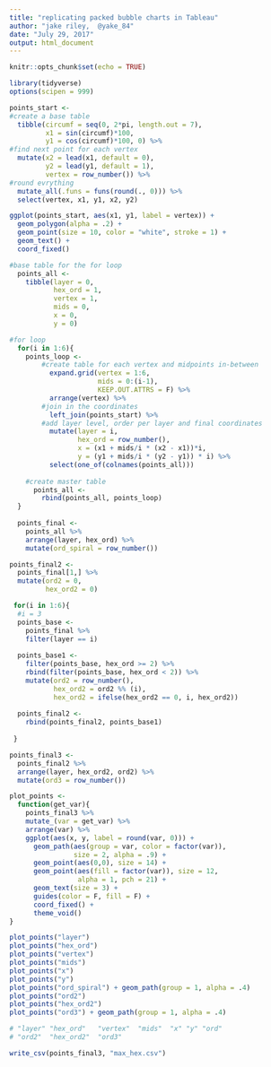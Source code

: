 ```yaml
---
title: "replicating packed bubble charts in Tableau"
author: "jake riley,  @yake_84"
date: "July 29, 2017"
output: html_document
---
```


```r
knitr::opts_chunk$set(echo = TRUE)
```

```r
library(tidyverse)
options(scipen = 999)

points_start <-
#create a base table
  tibble(circumf = seq(0, 2*pi, length.out = 7),
         x1 = sin(circumf)*100,
         y1 = cos(circumf)*100, 0) %>% 
#find next point for each vertex   
  mutate(x2 = lead(x1, default = 0),
         y2 = lead(y1, default = 1),
         vertex = row_number()) %>%
#round evrything  
  mutate_all(.funs = funs(round(., 0))) %>% 
  select(vertex, x1, y1, x2, y2) 
```

```r
ggplot(points_start, aes(x1, y1, label = vertex)) +
  geom_polygon(alpha = .2) +
  geom_point(size = 10, color = "white", stroke = 1) +
  geom_text() +
  coord_fixed()
```


```r
#base table for the for loop
  points_all <-
    tibble(layer = 0, 
           hex_ord = 1, 
           vertex = 1, 
           mids = 0,
           x = 0, 
           y = 0)

#for loop  
  for(i in 1:6){
    points_loop <-
        #create table for each vertex and midpoints in-between
          expand.grid(vertex = 1:6,
                      mids = 0:(i-1),
                      KEEP.OUT.ATTRS = F) %>% 
          arrange(vertex) %>%
        #join in the coordinates
          left_join(points_start) %>%
        #add layer level, order per layer and final coordinates
          mutate(layer = i,
                 hex_ord = row_number(),
                 x = (x1 + mids/i * (x2 - x1))*i,
                 y = (y1 + mids/i * (y2 - y1)) * i) %>% 
          select(one_of(colnames(points_all)))
      
    #create master table
      points_all <-
        rbind(points_all, points_loop)
  }
  
  points_final <-
    points_all %>% 
    arrange(layer, hex_ord) %>% 
    mutate(ord_spiral = row_number()) 
```

```r
points_final2 <-
  points_final[1,] %>% 
  mutate(ord2 = 0,
         hex_ord2 = 0)

 for(i in 1:6){
  #i = 3
  points_base <-
    points_final %>% 
    filter(layer == i)
  
  points_base1 <-
    filter(points_base, hex_ord >= 2) %>% 
    rbind(filter(points_base, hex_ord < 2)) %>% 
    mutate(ord2 = row_number(),
           hex_ord2 = ord2 %% (i), 
           hex_ord2 = ifelse(hex_ord2 == 0, i, hex_ord2)) 
   
  points_final2 <-
    rbind(points_final2, points_base1)
     
 }

points_final3 <-
  points_final2 %>%
  arrange(layer, hex_ord2, ord2) %>% 
  mutate(ord3 = row_number())
```

```r
plot_points <-
  function(get_var){
    points_final3 %>% 
    mutate_(var = get_var) %>% 
    arrange(var) %>% 
    ggplot(aes(x, y, label = round(var, 0))) +
      geom_path(aes(group = var, color = factor(var)), 
                size = 2, alpha = .9) +
      geom_point(aes(0,0), size = 14) +
      geom_point(aes(fill = factor(var)), size = 12, 
                 alpha = 1, pch = 21) +
      geom_text(size = 3) +
      guides(color = F, fill = F) +
      coord_fixed() +
      theme_void()
}

plot_points("layer")
plot_points("hex_ord")
plot_points("vertex")
plot_points("mids")
plot_points("x")
plot_points("y")
plot_points("ord_spiral") + geom_path(group = 1, alpha = .4)
plot_points("ord2")
plot_points("hex_ord2")
plot_points("ord3") + geom_path(group = 1, alpha = .4)

# "layer" "hex_ord"   "vertex"  "mids"  "x" "y" "ord" 
# "ord2"  "hex_ord2"  "ord3"  

write_csv(points_final3, "max_hex.csv")
```

